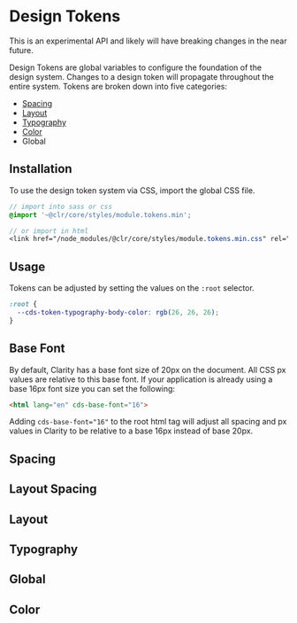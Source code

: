 
<Meta title="Experimental/Design Tokens/Getting Started" />

# Design Tokens

<cds-alert status="warning" closable="false" cds-layout="m-b:md">
  <cds-alert-content>This is an experimental API and likely will have breaking changes in the near future.</cds-alert-content>
</cds-alert>

Design Tokens are global variables to configure the foundation of the
design system. Changes to a design token will propagate throughout the entire system.
Tokens are broken down into five categories:

- [Spacing](./?path=/docs/experimental-spacing-getting-started--page)
- [Layout](./?path=/docs/experimental-layout-get-started--page)
- [Typography](./?path=/docs/experimental-typography-getting-started--page)
- [Color](./?path=/docs/experimental-color-getting-started--page)
- Global

## Installation

To use the design token system via CSS, import the global CSS file.

```scss
// import into sass or css
@import '~@clr/core/styles/module.tokens.min';

// or import in html
<link href="/node_modules/@clr/core/styles/module.tokens.min.css" rel="stylesheet">
```

## Usage

Tokens can be adjusted by setting the values on the `:root` selector.

```css
:root {
  --cds-token-typography-body-color: rgb(26, 26, 26);
}
```

## Base Font

By default, Clarity has a base font size of 20px on the document. All CSS px values
are relative to this base font. If your application is already using a base 16px font
size you can set the following:

```html
<html lang="en" cds-base-font="16">
```

Adding `cds-base-font="16"` to the root html tag will adjust all spacing and px
values in Clarity to be relative to a base 16px instead of base 20px.

## Spacing
<Preview>
  <Story id="experimental-design-tokens-stories--space" />
</Preview>

## Layout Spacing
<Preview>
  <Story id="experimental-design-tokens-stories--layout-space" />
</Preview>

## Layout
<Preview>
  <Story id="experimental-design-tokens-stories--layout" />
</Preview>

## Typography
<Preview>
  <Story id="experimental-design-tokens-stories--typography" />
</Preview>

## Global
<Preview>
  <Story id="experimental-design-tokens-stories--global" />
</Preview>

## Color
<Preview>
  <Story id="experimental-design-tokens-stories--color" />
</Preview>